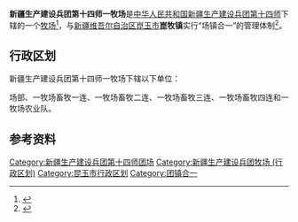{{中国乡级行政区
|行政区全称           = 新疆生产建设兵团第十四师一牧场<br>崑玉市崑牧镇
|上级行政区           = [[新疆生产建设兵团第十四师|新疆生产建设兵团第十四师]]<br>[[新疆维吾尔自治区|新疆维吾尔自治区]][[昆玉市|昆玉市]]
|行政区类别           = [[牧场|牧场]]
}}

'''新疆生产建设兵团第十四师一牧场'''是[[中华人民共和国|中华人民共和国]][[新疆生产建设兵团|新疆生产建设兵团]][[新疆生产建设兵团第十四师|第十四师]]下辖的一个[[牧场|牧场]]<ref>{{Cite journal|title=新疆生产建设兵团分布图|author=新疆生产建设兵团年鉴编辑委员会|journal=兵团年鉴|publisher=新疆生产建设兵团年鉴社|doi=10.42437/y.cnki.yxjsc.2021.000007|year=2020|location=乌鲁木齐|page=7-8|issn=1671-3338}}</ref>，与[[新疆维吾尔自治区|新疆维吾尔自治区]][[崑玉市|崑玉市]]'''崑牧镇'''实行“场镇合一”的管理体制<ref>{{cite web |title=十四师昆玉市老兵镇 昆牧镇 昆泉镇同时揭牌 |url=http://www.btzx.com.cn/web/2019/9/11/ARTI1568171039009747.html |website=兵团在线}}</ref>。

== 行政区划 ==

新疆生产建设兵团第十四师一牧场下辖以下单位：

场部、一牧场畜牧一连、一牧场畜牧二连、一牧场畜牧三连、一牧场畜牧四连和一牧场农业队。

== 参考资料 ==

{{reflist}}

{{新疆行政区划小作品}}
{{昆玉市行政区划}}
{{新疆生产建设兵团第十四师}}
{{DEFAULTSORT:一}}
[[Category:新疆生产建设兵团第十四师团场|Category:新疆生产建设兵团第十四师团场]]
[[Category:新疆生产建设兵团牧场_(行政区划)|Category:新疆生产建设兵团牧场 (行政区划)]]
[[Category:昆玉市行政区划|Category:昆玉市行政区划]]
[[Category:团镇合一|Category:团镇合一]]